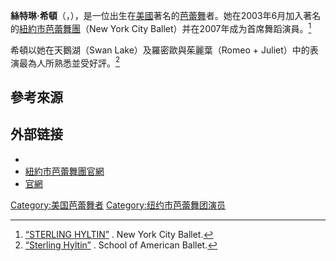 {{Infobox person
|name          = 絲特琳·希頓
|image         = 
|image_size    = 
|caption       = 
|birth_name    = Sterling Hyltin
|birth_date    = {{Birth date and age|1985|7|8|}}
|birth_place   = {{USA}}[[德克薩斯州|德克薩斯州]][[阿馬里洛_(德克薩斯州)|阿馬里洛]]
|death_date    = 
|death_place   = 
|body_discovered = 
|death_cause   = 
|resting_place = 
|resting_place_coordinates = <!-- {{coord|LAT|LONG|display=inline,title}} -->
|residence     = 
|nationality   = 
|ethnicity     = 
|citizenship   = 
|other_names   = 
|known_for     = 
|education     = Dallas Metropolitan Ballet<br/>School of American Ballet
|alma_mater    = 
|employer      = [[紐約市芭蕾舞團|紐約市芭蕾舞團]]<br/>New York City Ballet
|occupation    = 芭蕾舞者
|years_active  = 
|home_town     = 
|salary        = 
|networth      = 
|height        = 
|weight        = 
|title         = 首席芭蕾舞者<br/>Principal Dancer
|term          = 
|predecessor   = 
|successor     = 
|party         = 
|opponents     = 
|boards        = 
|religion      = 
|spouse        = 
|partner       = 
|children      = 
|parents       = 
|relations     = 
|callsign      = 
|signature     = 
|website       = [http://www.nycballet.com/dancers/sterling.html “Profile”]
|footnotes     = 
}}
'''絲特琳·希頓'''（'''{{lang|en|Sterling Hyltin}}'''，{{bd|1985年|7月8日|catIdx=Hyltin, Sterling}}），是一位出生在[[美國|美國]]著名的[[芭蕾舞|芭蕾舞]]者。她在2003年6月加入著名的[[紐約市芭蕾舞團|紐約市芭蕾舞團]]（New York City Ballet）并在2007年成为首席舞蹈演員。<ref>[https://www.nycballet.com/Dancers/Dancers-Bios/Sterling-Hyltin.aspx “STERLING HYLTIN”] {{Wayback|url=https://www.nycballet.com/Dancers/Dancers-Bios/Sterling-Hyltin.aspx |date=20200206000131 }}. New York City Ballet.</ref>

希頓以她在天鵝湖（Swan Lake）及羅密歐與茱麗葉（Romeo + Juliet）中的表演最為人所熟悉並受好評。<ref>[https://www.sab.org/school/faculty/sterling_hyltin.php “Sterling Hyltin”] {{Wayback|url=https://www.sab.org/school/faculty/sterling_hyltin.php |date=20190105043120 }}. School of American Ballet.</ref>

== 參考來源 ==
{{reflist}}

== 外部链接 ==
* {{Instagram|shyltin}}
* [https://web.archive.org/web/20111223152200/http://www.nycballet.com/dancers/sterling.html 紐約市芭蕾舞團官網]
* [http://www.playbillarts.com/features/article/3809.html 官網] {{Wayback|url=http://www.playbillarts.com/features/article/3809.html |date=20110414081249 }}

{{US-artist-stub}}

{{DEFAULTSORT: Hyltin, Sterling}}
[[Category:美国芭蕾舞者|Category:美国芭蕾舞者]]
[[Category:纽约市芭蕾舞团演员|Category:纽约市芭蕾舞团演员]]